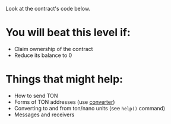 Look at the contract's code below.

# You will beat this level if:

- Claim ownership of the contract
- Reduce its balance to 0

# Things that might help:

- How to send TON
- Forms of TON addresses (use [converter](https://ton.org/address/))
- Converting to and from ton/nano units (see `help()` command)
- Messages and receivers
